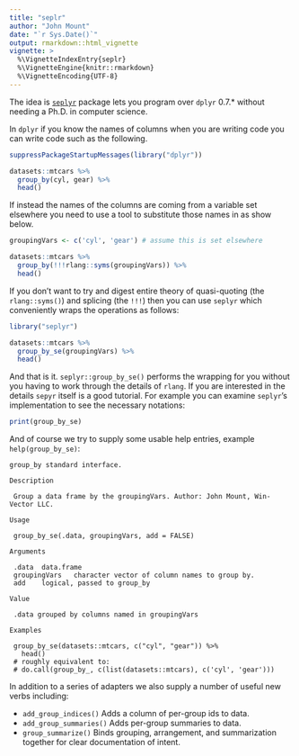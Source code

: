```yaml
---
title: "seplr"
author: "John Mount"
date: "`r Sys.Date()`"
output: rmarkdown::html_vignette
vignette: >
  %\VignetteIndexEntry{seplr}
  %\VignetteEngine{knitr::rmarkdown}
  %\VignetteEncoding{UTF-8}
---
```



The idea is [`seplyr`](https://github.com/WinVector/seplyr) package lets you program over `dplyr` 0.7.* without needing a Ph.D. in computer science.

In `dplyr` if you know the names of columns when you are writing code you can write code such as the following.

```r
suppressPackageStartupMessages(library("dplyr"))

datasets::mtcars %>% 
  group_by(cyl, gear) %>% 
  head()
```

If instead the names of the columns are coming from a variable set elsewhere you need to use a tool to substitute those names in as show below.

```r
groupingVars <- c('cyl', 'gear') # assume this is set elsewhere

datasets::mtcars %>% 
  group_by(!!!rlang::syms(groupingVars)) %>% 
  head()
```

If you don't want to try and digest entire theory of quasi-quoting (the `rlang::syms()`) and splicing (the `!!!`) then you can use `seplyr` which conveniently wraps the operations as follows:

```r
library("seplyr")

datasets::mtcars %>% 
  group_by_se(groupingVars) %>% 
  head()
```

And that is it.  `seplyr::group_by_se()` performs the wrapping for you without you having to work through the details of `rlang`.  If you are interested in the details `sepyr` itself is a good tutorial.  For example you can examine `seplyr`'s implementation to see the necessary notations:

```r
print(group_by_se)
```

And of course we try to supply some usable help entries, example `help(group_by_se)`:

```
group_by standard interface.

Description

 Group a data frame by the groupingVars. Author: John Mount, Win-Vector LLC.

Usage

 group_by_se(.data, groupingVars, add = FALSE)
 
Arguments

 .data	data.frame
 groupingVars	character vector of column names to group by.
 add	logical, passed to group_by
 
Value

 .data grouped by columns named in groupingVars

Examples

 group_by_se(datasets::mtcars, c("cyl", "gear")) %>%
   head()
 # roughly equivalent to:
 # do.call(group_by_, c(list(datasets::mtcars), c('cyl', 'gear')))
```

In addition to a series of adapters we also supply a number of useful new verbs including:

 * `add_group_indices()` Adds a column of per-group ids to data.
 * `add_group_summaries()` Adds per-group summaries to data.
 * `group_summarize()` Binds grouping, arrangement, and summarization together for clear documentation of intent.


